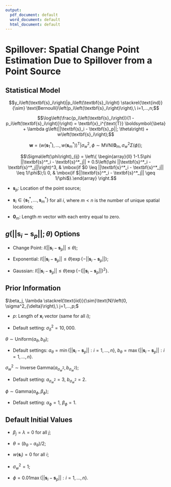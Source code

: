 ```yaml
---
output:
  pdf_document: default
  word_document: default
  html_document: default
---
```

# Spillover: Spatial Change Point Estimation Due to Spillover from a Point Source

## Statistical Model
$$y_i\left(\textbf{s}_i\right)|p_i\left(\textbf{s}_i\right) \stackrel{\text{ind}}{\sim} \text{Bernoulli}\left(p_i\left(\textbf{s}_i\right)\right),\ i=1,...,n;$$

$$\log\left(\frac{p_i\left(\textbf{s}_i\right)}{1 - p_i\left(\textbf{s}_i\right)}\right) = \textbf{x}_i^{\text{T}} \boldsymbol{\beta} + \lambda g\left(||\textbf{s}_i - \textbf{s}_p||; \theta\right) + w\left(\textbf{s}_i\right);$$

$$\boldsymbol{w}=\left(w\left(\textbf{s}^*_1\right), ..., w\left(\textbf{s}^*_m\right)\right)^{\text{T}}| \sigma^2_w, \phi \sim \text{MVN}\left(\boldsymbol{0}_m, \sigma^2_w\Sigma\left(\phi\right)\right);$$

$$\Sigma\left(\phi\right)_{ij} = \left\{ \begin{array}{ll}
                                          1-1.5\phi ||\textbf{s}^*_i - \textbf{s}^*_j|| + 0.5\left(\phi ||\textbf{s}^*_i - \textbf{s}^*_j||\right)^3, & \mbox{if $0 \leq ||\textbf{s}^*_i - \textbf{s}^*_j|| \leq 1/\phi$};\\
                                         0, & \mbox{if $||\textbf{s}^*_i - \textbf{s}^*_j|| \geq 1/\phi$}.\end{array} \right.$$
                                        

* $\textbf{s}_p$: Location of the point source;

* $\textbf{s}_i \in \left\{\textbf{s}^*_1, ..., \textbf{s}^*_m\right\}$ for all $i$, where $m < n$ is the number of unique spatial locations;

* $\boldsymbol{0}_m$: Length $m$ vector with each entry equal to zero.

## $g\left(||\textbf{s}_i - \textbf{s}_p||; \theta\right)$ Options
  
* Change Point:  $I\left(||\textbf{s}_i - \textbf{s}_p|| \leq \theta\right)$;
  
* Exponential:  $I\left(||\textbf{s}_i - \textbf{s}_p|| \leq \theta\right) \exp\left\{-||\textbf{s}_i - \textbf{s}_p||\right\}$;
  
* Gaussian:  $I\left(||\textbf{s}_i - \textbf{s}_p|| \leq \theta\right) \exp\left\{-\left(||\textbf{s}_i - \textbf{s}_p||\right)^2\right\}$.


## Prior Information
$\beta_j, \lambda \stackrel{\text{iid}}{\sim}\text{N}\left(0, \sigma^2_{\delta}\right),\ j=1,...,p;$

* $p$: Length of $\textbf{x}_i$ vector (same for all $i$);

* Default setting: $\sigma^2_{\delta} = 10,000.$

$\theta \sim \text{Uniform}\left(a_{\theta}, b_{\theta}\right)$;

* Default settings: $a_{\theta}= \min\left\{||\textbf{s}_i - \textbf{s}_p||: i=1,...,n\right\}$, $b_{\theta}=\max\left\{||\textbf{s}_i - \textbf{s}_p||: i=1,...,n\right\}$. 

$\sigma^2_{w} \sim \text{Inverse Gamma}\left(a_{\sigma^2_{w}}, b_{\sigma^2_{w}}\right);$

* Default setting: $a_{\sigma^2_{w}} = 3$, $b_{\sigma^2_{w}} = 2.$

$\phi \sim \text{Gamma}\left(\alpha_{\phi}, \beta_{\phi}\right);$

* Default setting: $\alpha_{\phi} = 1$, $\beta_{\phi} = 1.$

## Default Initial Values
* $\beta_j = \lambda = 0$ for all $j$;

* $\theta = \left(b_{\theta} - a_{\theta}\right)/2$;

* $w\left(\textbf{s}_i\right) = 0$ for all $i$;

* $\sigma^2_w = 1$;

* $\phi = 0.01\max\left\{||\textbf{s}_i - \textbf{s}_p||: i=1,...,n\right\}$.

